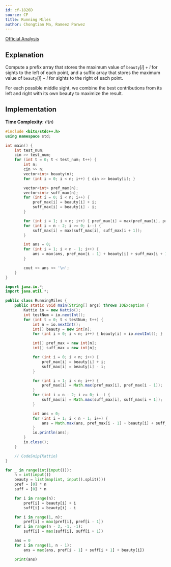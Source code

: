 ```yaml
---
id: cf-1826D
source: CF
title: Running Miles
author: Chongtian Ma, Rameez Parwez 
---
```


[Official Analysis](https://codeforces.com/blog/entry/115892)

## Explanation

Compute a prefix array that stores the maximum value of $\texttt{beauty}[i] + i$ for sights to the left of each point,
and a suffix array that stores the maximum value of $\texttt{beauty}[i] - i$ for sights to the right of each point.

For each possible middle sight, we combine the best contributions from its left and right with its own beauty to maximize the result.

## Implementation

**Time Complexity:** $\mathcal{O}(n)$

<LanguageSection>
<CPPSection>

```cpp
#include <bits/stdc++.h>
using namespace std;

int main() {
	int test_num;
	cin >> test_num;
	for (int t = 0; t < test_num; t++) {
		int n;
		cin >> n;
		vector<int> beauty(n);
		for (int i = 0; i < n; i++) { cin >> beauty[i]; }

		vector<int> pref_max(n);
		vector<int> suff_max(n);
		for (int i = 0; i < n; i++) {
			pref_max[i] = beauty[i] + i;
			suff_max[i] = beauty[i] - i;
		}

		for (int i = 1; i < n; i++) { pref_max[i] = max(pref_max[i], pref_max[i - 1]); }
		for (int i = n - 2; i >= 0; i--) {
			suff_max[i] = max(suff_max[i], suff_max[i + 1]);
		}

		int ans = 0;
		for (int i = 1; i < n - 1; i++) {
			ans = max(ans, pref_max[i - 1] + beauty[i] + suff_max[i + 1]);
		}

		cout << ans << '\n';
	}
}
```

</CPPSection>
<JavaSection>

```java
import java.io.*;
import java.util.*;

public class RunningMiles {
	public static void main(String[] args) throws IOException {
		Kattio io = new Kattio();
		int testNum = io.nextInt();
		for (int t = 0; t < testNum; t++) {
			int n = io.nextInt();
			int[] beauty = new int[n];
			for (int i = 0; i < n; i++) { beauty[i] = io.nextInt(); }

			int[] pref_max = new int[n];
			int[] suff_max = new int[n];

			for (int i = 0; i < n; i++) {
				pref_max[i] = beauty[i] + i;
				suff_max[i] = beauty[i] - i;
			}

			for (int i = 1; i < n; i++) {
				pref_max[i] = Math.max(pref_max[i], pref_max[i - 1]);
			}
			for (int i = n - 2; i >= 0; i--) {
				suff_max[i] = Math.max(suff_max[i], suff_max[i + 1]);
			}

			int ans = 0;
			for (int i = 1; i < n - 1; i++) {
				ans = Math.max(ans, pref_max[i - 1] + beauty[i] + suff_max[i + 1]);
			}
			io.println(ans);
		}
		io.close();
	}

	// CodeSnip{Kattio}
}
```

</JavaSection>
<PySection>

```py
for _ in range(int(input())):
	n = int(input())
	beauty = list(map(int, input().split()))
	pref = [0] * n
	suff = [0] * n

	for i in range(n):
		pref[i] = beauty[i] + i
		suff[i] = beauty[i] - i

	for i in range(1, n):
		pref[i] = max(pref[i], pref[i - 1])
	for i in range(n - 2, -1, -1):
		suff[i] = max(suff[i], suff[i + 1])

	ans = 0
	for i in range(1, n - 1):
		ans = max(ans, pref[i - 1] + suff[i + 1] + beauty[i])

	print(ans)
```

</PySection>
</LanguageSection>
